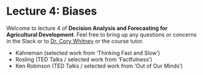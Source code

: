 # Lecture 4: Biases {#biases} 
<!-- reference with [Biases](#biases) -->

Welcome to lecture 4 of **Decision Analysis and Forecasting for Agricultural Development**. Feel free to bring up any questions or concerns in the Slack or to [Dr. Cory Whitney](mailto:cory.whitney@uni-bonn.de?subject=[Lecture_4]%20Decision%20Analysis%20Lecture) or the course tutor.

-	Kahneman  (selected work from ‘Thinking Fast and Slow’)
-	Rosling (TED Talks / selected work from ‘Factfulness’) 
-	Ken Robinson (TED Talks / selected work from ‘Out of Our Minds’)
